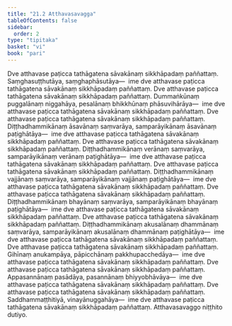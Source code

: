 ```yaml
---
title: "21.2 Atthavasavagga"
tableOfContents: false
sidebar:
  order: 2
type: "tipitaka"
basket: "vi"
book: "pari"
---
```



<DynamicBreadcrumb />

<Division number="498" book="pari" bookNo="5" page="384">

<Paragraph number="2410" book="pari">
Dve atthavase paṭicca tathāgatena sāvakānaṃ sikkhāpadaṃ paññattaṃ. Saṃghasuṭṭhutāya, saṃghaphāsutāya—  ime dve atthavase paṭicca tathāgatena sāvakānaṃ sikkhāpadaṃ paññattaṃ.
</Paragraph>

<Paragraph number="2411" book="pari">
Dve atthavase paṭicca tathāgatena sāvakānaṃ sikkhāpadaṃ paññattaṃ. Dummaṅkūnaṃ puggalānaṃ niggahāya, pesalānaṃ bhikkhūnaṃ phāsuvihārāya—  ime dve atthavase paṭicca tathāgatena sāvakānaṃ sikkhāpadaṃ paññattaṃ.
</Paragraph>

<Paragraph number="2412" book="pari">
Dve atthavase paṭicca tathāgatena sāvakānaṃ sikkhāpadaṃ paññattaṃ. Diṭṭhadhammikānaṃ āsavānaṃ saṃvarāya, samparāyikānaṃ āsavānaṃ paṭighātāya—  ime dve atthavase paṭicca tathāgatena sāvakānaṃ sikkhāpadaṃ paññattaṃ.
</Paragraph>

<Paragraph number="2413" book="pari">
Dve atthavase paṭicca tathāgatena sāvakānaṃ sikkhāpadaṃ paññattaṃ. Diṭṭhadhammikānaṃ verānaṃ saṃvarāya, samparāyikānaṃ verānaṃ paṭighātāya—  ime dve atthavase paṭicca tathāgatena sāvakānaṃ sikkhāpadaṃ paññattaṃ.
</Paragraph>

<Paragraph number="2414" book="pari">
Dve atthavase paṭicca tathāgatena sāvakānaṃ sikkhāpadaṃ paññattaṃ. Diṭṭhadhammikānaṃ vajjānaṃ saṃvarāya, samparāyikānaṃ vajjānaṃ paṭighātāya—  ime dve atthavase paṭicca tathāgatena sāvakānaṃ sikkhāpadaṃ paññattaṃ.
</Paragraph>

<Paragraph number="2415" book="pari">
Dve atthavase paṭicca tathāgatena sāvakānaṃ sikkhāpadaṃ paññattaṃ. Diṭṭhadhammikānaṃ bhayānaṃ saṃvarāya, samparāyikānaṃ bhayānaṃ paṭighātāya—  ime dve atthavase paṭicca tathāgatena sāvakānaṃ sikkhāpadaṃ paññattaṃ.
</Paragraph>

<Paragraph number="2416" book="pari">
Dve atthavase paṭicca tathāgatena sāvakānaṃ sikkhāpadaṃ paññattaṃ. Diṭṭhadhammikānaṃ akusalānaṃ dhammānaṃ saṃvarāya, samparāyikānaṃ akusalānaṃ dhammānaṃ paṭighātāya—  ime dve atthavase paṭicca tathāgatena sāvakānaṃ sikkhāpadaṃ paññattaṃ.
</Paragraph>

<Paragraph number="2417" book="pari">
Dve atthavase paṭicca tathāgatena sāvakānaṃ sikkhāpadaṃ paññattaṃ. Gihīnaṃ anukampāya, pāpicchānaṃ pakkhupacchedāya—  ime dve atthavase paṭicca tathāgatena sāvakānaṃ sikkhāpadaṃ paññattaṃ.
</Paragraph>

<Paragraph number="2418" book="pari">
Dve atthavase paṭicca tathāgatena sāvakānaṃ sikkhāpadaṃ paññattaṃ. Appasannānaṃ pasādāya, pasannānaṃ bhiyyobhāvāya—  ime dve atthavase paṭicca tathāgatena sāvakānaṃ sikkhāpadaṃ paññattaṃ.
</Paragraph>

<Paragraph number="2419" book="pari">
Dve atthavase paṭicca tathāgatena sāvakānaṃ sikkhāpadaṃ paññattaṃ. Saddhammaṭṭhitiyā, vinayānuggahāya—  ime dve atthavase paṭicca tathāgatena sāvakānaṃ sikkhāpadaṃ paññattaṃ.

</Paragraph>
</Division>

<Paragraph number="2420" type="center" book="pari">
Atthavasavaggo niṭṭhito dutiyo.
</Paragraph>